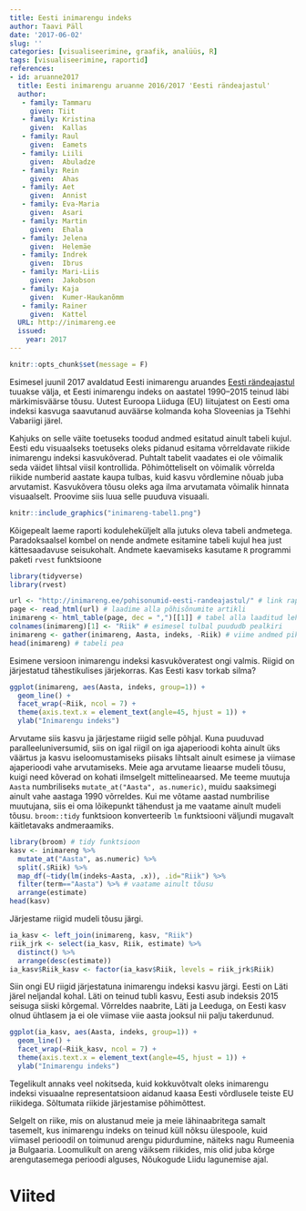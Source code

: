 ```yaml
---
title: Eesti inimarengu indeks
author: Taavi Päll
date: '2017-06-02'
slug: ''
categories: [visualiseerimine, graafik, analüüs, R]
tags: [visualiseerimine, raportid]
references:
- id: aruanne2017
  title: Eesti inimarengu aruanne 2016/2017 'Eesti rändeajastul'
  author: 
   - family: Tammaru
     given: Tiit
   - family: Kristina
     given:  Kallas
   - family: Raul
     given:  Eamets
   - family: Liili
     given:  Abuladze
   - family: Rein
     given:  Ahas
   - family: Aet
     given:  Annist
   - family: Eva-Maria
     given:  Asari
   - family: Martin
     given:  Ehala
   - family: Jelena
     given:  Helemäe
   - family: Indrek
     given:  Ibrus
   - family: Mari-Liis
     given:  Jakobson
   - family: Kaja
     given:  Kumer-Haukanõmm
   - family: Rainer
     given:  Kattel
  URL: http://inimareng.ee
  issued:
    year: 2017
---
```


```r
knitr::opts_chunk$set(message = F)
```


Esimesel juunil 2017 avaldatud Eesti inimarengu aruandes [Eesti rändeajastul](http://inimareng.ee/pohisonumid-eesti-randeajastul/) tuuakse välja, et Eesti inimarengu indeks on aastatel 1990–2015 teinud läbi märkimisväärse tõusu. 
Uutest Euroopa Liiduga (EU) liitujatest on Eesti oma indeksi kasvuga saavutanud auväärse kolmanda koha Sloveenias ja Tšehhi Vabariigi järel.

Kahjuks on selle väite toetuseks toodud andmed esitatud ainult tabeli kujul.
Eesti edu visuaalseks toetuseks oleks pidanud esitama võrreldavate riikide inimarengu indeksi kasvukõverad.
Puhtalt tabelit vaadates ei ole võimalik seda väidet lihtsal viisil kontrollida.
Põhimõtteliselt on võimalik võrrelda riikide numberid aastate kaupa tulbas, kuid kasvu võrdlemine nõuab juba arvutamist.
Kasvukõvera tõusu oleks aga ilma arvutamata võimalik hinnata visuaalselt. 
Proovime siis luua selle puuduva visuaali. 

```r
knitr::include_graphics("inimareng-tabel1.png")
```


Kõigepealt laeme raporti koduleheküljelt alla jutuks oleva tabeli andmetega.
Paradoksaalsel kombel on nende andmete esitamine tabeli kujul hea just kättesaadavuse seisukohalt.
Andmete kaevamiseks kasutame `R` programmi paketi `rvest` funktsioone 

```r
library(tidyverse)
library(rvest)

url <- "http://inimareng.ee/pohisonumid-eesti-randeajastul/" # link raportile
page <- read_html(url) # laadime alla põhisõnumite artikli
inimareng <- html_table(page, dec = ",")[[1]] # tabel alla laaditud lehelt
colnames(inimareng)[1] <- "Riik" # esimesel tulbal puududb pealkiri
inimareng <- gather(inimareng, Aasta, indeks, -Riik) # viime andmed pikka formaati
head(inimareng) # tabeli pea
```

Esimene versioon inimarengu indeksi kasvukõveratest ongi valmis. Riigid on järjestatud tähestikulises järjekorras. Kas Eesti kasv torkab silma?
```r
ggplot(inimareng, aes(Aasta, indeks, group=1)) +
  geom_line() +
  facet_wrap(~Riik, ncol = 7) +
  theme(axis.text.x = element_text(angle=45, hjust = 1)) +
  ylab("Inimarengu indeks")
```


Arvutame siis kasvu ja järjestame riigid selle põhjal. Kuna puuduvad paralleeluniversumid, siis on igal riigil on iga ajaperioodi kohta ainult üks väärtus ja kasvu iseloomustamiseks piisaks lihtsalt ainult esimese ja viimase ajaperioodi vahe arvutamiseks. Meie aga arvutame lieaarse mudeli tõusu, kuigi need kõverad on kohati ilmselgelt mittelineaarsed. Me teeme muutuja `Aasta` numbriliseks `mutate_at("Aasta", as.numeric)`, muidu saaksimegi ainult vahe aastaga 1990 võrreldes. Kui me võtame aastad numbrilise muutujana, siis ei oma lõikepunkt tähendust ja me vaatame ainult mudeli tõusu. `broom::tidy` funktsioon konverteerib `lm` funktsiooni väljundi mugavalt käitletavaks andmeraamiks.
```r
library(broom) # tidy funktsioon
kasv <- inimareng %>% 
  mutate_at("Aasta", as.numeric) %>% 
  split(.$Riik) %>% 
  map_df(~tidy(lm(indeks~Aasta, .x)), .id="Riik") %>% 
  filter(term=="Aasta") %>% # vaatame ainult tõusu
  arrange(estimate)
head(kasv)
```

Järjestame riigid mudeli tõusu järgi.
```r
ia_kasv <- left_join(inimareng, kasv, "Riik")
riik_jrk <- select(ia_kasv, Riik, estimate) %>% 
  distinct() %>% 
  arrange(desc(estimate))
ia_kasv$Riik_kasv <- factor(ia_kasv$Riik, levels = riik_jrk$Riik)
```

Siin ongi EU riigid järjestatuna inimarengu indeksi kasvu järgi. Eesti on Läti järel neljandal kohal. Läti on teinud tubli kasvu, Eesti asub indeksis 2015 seisuga siiski kõrgemal. Võrreldes naabrite, Läti ja Leeduga, on Eesti kasv olnud ühtlasem ja ei ole viimase viie aasta jooksul nii palju takerdunud.
```r
ggplot(ia_kasv, aes(Aasta, indeks, group=1)) +
  geom_line() +
  facet_wrap(~Riik_kasv, ncol = 7) +
  theme(axis.text.x = element_text(angle=45, hjust = 1)) +
  ylab("Inimarengu indeks")
```


Tegelikult annaks veel nokitseda, kuid kokkuvõtvalt oleks inimarengu indeksi visuaalne representatsioon aidanud kaasa Eesti võrdlusele teiste EU riikidega. Sõltumata riikide järjestamise põhimõttest. 

Selgelt on riike, mis on alustanud meie ja meie lähinaabritega samalt tasemelt, kus inimarengu indeks on teinud küll nõksu ülespoole, kuid viimasel perioodil on toimunud arengu pidurdumine, näiteks nagu Rumeenia ja Bulgaaria. Loomulikult on areng väiksem riikides, mis olid juba kõrge arengutasemega perioodi alguses, Nõukogude Liidu lagunemise ajal.

# Viited
